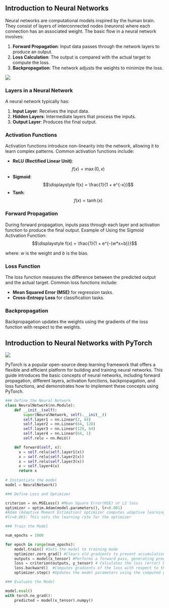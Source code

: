 ## Introduction to Neural Networks

Neural networks are computational models inspired by the human brain. They consist of layers of interconnected nodes (neurons) where each connection has an associated weight. The basic flow in a neural network involves:

1.  **Forward Propagation**: Input data passes through the network layers to produce an output.
2.  **Loss Calculation**: The output is compared with the actual target to compute the loss.
3.  **Backpropagation**: The network adjusts the weights to minimize the loss.

![](images/Screenshot%20from%202024-06-07%2013-04-39.png)

### Layers in a Neural Network

A neural network typically has:

1.  **Input Layer**: Receives the input data.
2.  **Hidden Layers**: Intermediate layers that process the inputs.
3.  **Output Layer**: Produces the final output.

### Activation Functions

Activation functions introduce non-linearity into the network, allowing it to learn complex patterns. Common activation functions include:

-   **ReLU (Rectified Linear Unit)**: $$f(x) = \max(0, x) $$
-   **Sigmoid**: $$\displaystyle f(x) = \frac{1}{1 + e^{-x}}$$
-   **Tanh**: $$ f(x) = \tanh(x) $$

### Forward Propagation

During forward propagation, inputs pass through each layer and activation function to produce the final output. Example of Using the Sigmoid Activation Function: $$\displaystyle f(x) = \frac{1}{1 + e^{-(w*x+b)}}$$

where: $w$ is the weight and $b$ is the bias.

### Loss Function

The loss function measures the difference between the predicted output and the actual target. Common loss functions include:

-   **Mean Squared Error (MSE)** for regression tasks.
-   **Cross-Entropy Loss** for classification tasks.

### Backpropagation

Backpropagation updates the weights using the gradients of the loss function with respect to the weights.

## Introduction to Neural Networks with PyTorch

![](images/Screenshot%202024-06-11%20at%2014.45.12-01.png)

PyTorch is a popular open-source deep learning framework that offers a flexible and efficient platform for building and training neural networks. This guide introduces the basic concepts of neural networks, including forward propagation, different layers, activation functions, backpropagation, and loss functions, and demonstrates how to implement these concepts using PyTorch.

``` python
### Define the Neural Network
class NeuralNetwork(nn.Module):
    def __init__(self):
        super(NeuralNetwork, self).__init__()
        self.layer1 = nn.Linear(2, 64)
        self.layer2 = nn.Linear(64, 128)
        self.layer3 = nn.Linear(128, 64)
        self.layer4 = nn.Linear(64, 1)
        self.relu = nn.ReLU()

    def forward(self, x):
      x = self.relu(self.layer1(x))
      x = self.relu(self.layer2(x))
      x = self.relu(self.layer3(x))
      x = self.layer4(x)
      return x
    
# Instantiate the model
model = NeuralNetwork()

### Define Loss and Optimizer

criterion = nn.MSELoss() #Mean Square Error(MSE) or L2 loss
optimizer = optim.Adam(model.parameters(), lr=0.001)
#Adam (Adaptive Moment Estimation) optimizer computes adaptive learning rates for each parameter.
#lr=0.001: This sets the learning rate for the optimizer

### Train the Model

num_epochs = 1000

for epoch in range(num_epochs):
    model.train() #Sets the model to training mode
    optimizer.zero_grad() #Clears old gradients to prevent accumulation from previous iterations.
    outputs = model(x_tensor) #Performs a forward pass, generating predictions from the input data.
    loss = criterion(outputs, y_tensor) # Calculates the loss (error) between the predictions and true targets.
    loss.backward()  #Computes gradients of the loss with respect to the model parameters (backpropagation).
    optimizer.step() #Updates the model parameters using the computed gradients to minimize the loss.

### Evaluate the Model

model.eval()
with torch.no_grad():
    predicted = model(x_tensor).numpy()
```
